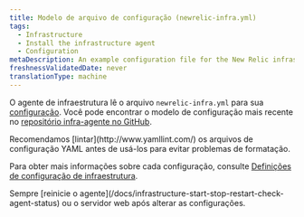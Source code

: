 ```yaml
---
title: Modelo de arquivo de configuração (newrelic-infra.yml)
tags:
  - Infrastructure
  - Install the infrastructure agent
  - Configuration
metaDescription: An example configuration file for the New Relic infrastructure agent.
freshnessValidatedDate: never
translationType: machine
---
```


O agente de infraestrutura lê o arquivo `newrelic-infra.yml` para sua [configuração](/docs/infrastructure/install-configure-infrastructure/configuration/configure-infrastructure-agent). Você pode encontrar o modelo de configuração mais recente no [repositório infra-agente no GitHub](https://github.com/newrelic/infrastructure-agent/blob/master/assets/examples/infrastructure/newrelic-infra-template.yml.example).

<Callout variant="tip">
  Recomendamos [lintar](http://www.yamllint.com/) os arquivos de configuração YAML antes de usá-los para evitar problemas de formatação.
</Callout>

Para obter mais informações sobre cada configuração, consulte [Definições de configuração de infraestrutura](/docs/infrastructure/install-configure-manage-infrastructure/configuration/infrastructure-configuration-settings).

<Callout variant="important">
  Sempre [reinicie o agente](/docs/infrastructure-start-stop-restart-check-agent-status) ou o servidor web após alterar as configurações.
</Callout>